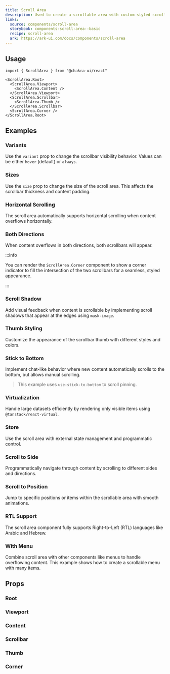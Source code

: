 ```yaml
---
title: Scroll Area
description: Used to create a scrollable area with custom styled scrollbars
links:
  source: components/scroll-area
  storybook: components-scroll-area--basic
  recipe: scroll-area
  ark: https://ark-ui.com/docs/components/scroll-area
---
```


<ExampleTabs name="scroll-area-basic" />

## Usage

```tsx
import { ScrollArea } from "@chakra-ui/react"
```

```tsx
<ScrollArea.Root>
  <ScrollArea.Viewport>
    <ScrollArea.Content />
  </ScrollArea.Viewport>
  <ScrollArea.Scrollbar>
    <ScrollArea.Thumb />
  </ScrollArea.Scrollbar>
  <ScrollArea.Corner />
</ScrollArea.Root>
```

## Examples

### Variants

Use the `variant` prop to change the scrollbar visibility behavior. Values can
be either `hover` (default) or `always`.

<ExampleTabs name="scroll-area-with-variants" />

### Sizes

Use the `size` prop to change the size of the scroll area. This affects the
scrollbar thickness and content padding.

<ExampleTabs name="scroll-area-with-sizes" />

### Horizontal Scrolling

The scroll area automatically supports horizontal scrolling when content
overflows horizontally.

<ExampleTabs name="scroll-area-horizontal" />

### Both Directions

When content overflows in both directions, both scrollbars will appear.

<ExampleTabs name="scroll-area-both-directions" />

:::info

You can render the `ScrollArea.Corner` component to show a corner indicator to
fill the intersection of the two scrollbars for a seamless, styled appearance.

:::

### Scroll Shadow

Add visual feedback when content is scrollable by implementing scroll shadows
that appear at the edges using `mask-image`.

<ExampleTabs name="scroll-area-with-scroll-shadow" />

### Thumb Styling

Customize the appearance of the scrollbar thumb with different styles and
colors.

<ExampleTabs name="scroll-area-with-thumb-styling" />

### Stick to Bottom

Implement chat-like behavior where new content automatically scrolls to the
bottom, but allows manual scrolling.

> This example uses `use-stick-to-bottom` to scroll pinning.

<ExampleTabs name="scroll-area-stick-to-bottom" />

### Virtualization

Handle large datasets efficiently by rendering only visible items using
`@tanstack/react-virtual`.

<ExampleTabs name="scroll-area-virtualization" />

### Store

Use the scroll area with external state management and programmatic control.

<ExampleTabs name="scroll-area-with-store" />

### Scroll to Side

Programmatically navigate through content by scrolling to different sides and
directions.

<ExampleTabs name="scroll-area-scroll-to-side" />

### Scroll to Position

Jump to specific positions or items within the scrollable area with smooth
animations.

<ExampleTabs name="scroll-area-scroll-to-position" />

### RTL Support

The scroll area component fully supports Right-to-Left (RTL) languages like
Arabic and Hebrew.

<ExampleTabs name="scroll-area-with-rtl" />

### With Menu

Combine scroll area with other components like menus to handle overflowing
content. This example shows how to create a scrollable menu with many items.

<ExampleTabs name="scroll-area-with-menu" />

## Props

### Root

<PropTable component="ScrollArea" part="Root" />

### Viewport

<PropTable component="ScrollArea" part="Viewport" />

### Content

<PropTable component="ScrollArea" part="Content" />

### Scrollbar

<PropTable component="ScrollArea" part="Scrollbar" />

### Thumb

<PropTable component="ScrollArea" part="Thumb" />

### Corner

<PropTable component="ScrollArea" part="Corner" />
